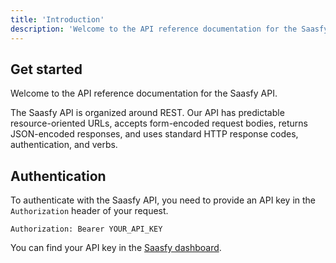```yaml
---
title: 'Introduction'
description: 'Welcome to the API reference documentation for the Saasfy API.'
---
```


## Get started

Welcome to the API reference documentation for the Saasfy API.

The Saasfy API is organized around REST. Our API has predictable resource-oriented URLs,
accepts form-encoded request bodies, returns JSON-encoded responses, and uses standard HTTP response codes, authentication, and verbs.

## Authentication

To authenticate with the Saasfy API, you need to provide an API key in the `Authorization` header of your request.

```http
Authorization: Bearer YOUR_API_KEY
```

You can find your API key in the [Saasfy dashboard](https://app.saasfy.dev/settings/tokens).
